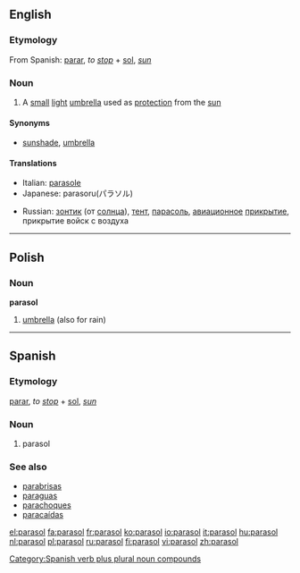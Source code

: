 {{also|Parasol}}
==English==

===Etymology===
From Spanish: [[parar]], ''to [[stop]]'' + [[sol]], ''[[sun]]''

===Noun===
{{en-noun}}

# A [[small]] [[light]] [[umbrella]] used as [[protection]] from the [[sun]]

====Synonyms====
* {{sense|small light umbrella}} [[sunshade]], [[umbrella]]

====Translations====
{{top}}
* Italian: [[parasole]] {{m}}
* Japanese: parasoru(パラソル)
{{mid}}
* Russian: [[зонтик]] (от [[солнца]]), <!--(''[[уст.]]'')-->[[тент]], <!--(''[[ав.]]'')-->[[парасоль]], <!--(''[[воен.]]'')-->[[авиационное]] [[прикрытие]], прикрытие войск с воздуха
{{bottom}}

----

==Polish==

===Noun===
'''parasol''' {{m}}

# [[umbrella]] (also for rain)

----

==Spanish==

===Etymology===
[[parar]], ''to [[stop]]'' + [[sol]], ''[[sun]]''

===Noun===
{{es-noun-m|pl=parasoles}}

# parasol

===See also===
* [[parabrisas]]
* [[paraguas]]
* [[parachoques]]
* [[paracaídas]]

<!-- this one is verb + singular noun -->

[[Category:Spanish verb plus plural noun compounds]]

[[el:parasol]]
[[fa:parasol]]
[[fr:parasol]]
[[ko:parasol]]
[[io:parasol]]
[[it:parasol]]
[[hu:parasol]]
[[nl:parasol]]
[[pl:parasol]]
[[ru:parasol]]
[[fi:parasol]]
[[vi:parasol]]
[[zh:parasol]]